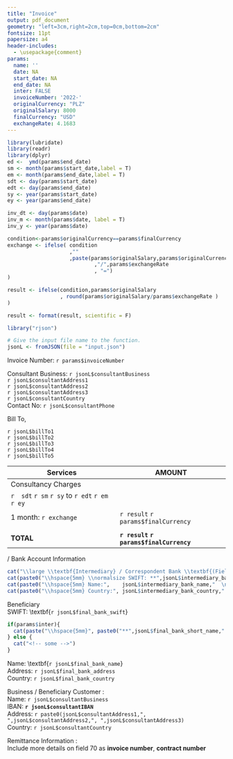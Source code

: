 ```yaml
---
title: "Invoice"
output: pdf_document
geometry: "left=3cm,right=2cm,top=0cm,bottom=2cm"
fontsize: 11pt
papersize: a4
header-includes:
  - \usepackage{comment}
params: 
  name: ''
  date: NA
  start_date: NA
  end_date: NA
  inter: FALSE
  invoiceNumber: '2022-'
  originalCurrency: "PLZ"
  originalSalary: 8000
  finalCurrency: "USD"
  exchangeRate: 4.1683
---
```

```r
library(lubridate)
library(readr)
library(dplyr)
ed <-  ymd(params$end_date)
sm <- month(params$start_date,label = T)
em <- month(params$end_date,label = T)
sdt <- day(params$start_date)
edt <- day(params$end_date)
sy <- year(params$start_date)
ey <- year(params$end_date)

inv_dt <- day(params$date)
inv_m <- month(params$date, label = T)
inv_y <- year(params$date)

condition<-params$originalCurrency==params$finalCurrency
exchange <- ifelse( condition
                    ,""
                    ,paste(params$originalSalary,params$originalCurrency
                            ,"/",params$exchangeRate
                            , "=")
)

result <- ifelse(condition,params$originalSalary
                 , round(params$originalSalary/params$exchangeRate )
)

result <- format(result, scientific = F)

library("rjson")

# Give the input file name to the function.
jsonL <- fromJSON(file = "input.json")
```

\pagenumbering{gobble} 

\raggedright Invoice Number: `r params$invoiceNumber` \par

\raggedleft Consultant Business:  `r jsonL$consultantBusiness`    
\raggedleft `r jsonL$consultantAddress1`  
\raggedleft `r jsonL$consultantAddress2`   
\raggedleft `r jsonL$consultantAddress3`   
\raggedleft `r jsonL$consultantCountry`    
\raggedleft Contact No:  `r jsonL$consultantPhone` 

\raggedright Bill To, \par  
 
`r jsonL$billTo1`  
`r jsonL$billTo2`  
`r jsonL$billTo3`  
`r jsonL$billTo4`  
`r jsonL$billTo5`  

\begin{flushright} 
Date:  `r inv_dt` `r inv_m` `r inv_y`  
\end{flushright} 

|Services                |AMOUNT    |
|------------------------|-----------
|Consultancy Charges     |          | 
| `r  sdt` `r sm` `r sy` to `r edt` `r em` `r ey`| 
| 1 month: `r exchange`  | `r result` `r params$finalCurrency` |
|                        |          |            
| **TOTAL**              | **`r result` `r params$finalCurrency`** |


\begin{flushright} 
Signature
\end{flushright}

\Large  \textbf{Wire Instructions} / \normalsize Bank Account Information

``` r
cat("\\large \\textbf{Intermediary} / Correspondent Bank \\textbf{(Field 56):}  \n  ")
cat(paste0("\\hspace{5mm} \\normalsize SWIFT: **",jsonL$intermediary_bank_swift,"**  \n") )    
cat(paste0("\\hspace{5mm} Name:",    jsonL$intermediary_bank_name,"  \n")  )
cat(paste0("\\hspace{5mm} Country:", jsonL$intermediary_bank_country,"  \n") )  
```

\large Beneficiary \textbf{Bank (Field 57):}  
\normalsize \hspace{5mm} SWIFT: \textbf{`r jsonL$final_bank_swift`}  
``` r
if(params$inter){
  cat(paste("\\hspace{5mm}", paste0("**",jsonL$final_bank_short_name," Account** with") ,jsonL$intermediary_bank_name,":",paste0("**",jsonL$final_bank_account,"**  \n") ) )
} else {
  cat("<!-- some -->")
}
```
\hspace{5mm} Name: \textbf{`r jsonL$final_bank_name`}  
\hspace{5mm} Address: `r jsonL$final_bank_address`  
\hspace{5mm} Country: `r jsonL$final_bank_country`  

\large \textbf{Consultant} Business / Beneficiary Customer \textbf{(Field 59)}:  
\hspace{5mm} \normalsize Name: `r jsonL$consultantBusiness`    
\hspace{5mm} IBAN: **`r jsonL$consultantIBAN`**  
\hspace{5mm} Address: `r paste0(jsonL$consultantAddress1,", ",jsonL$consultantAddress2,", ",jsonL$consultantAddress3)`  
\hspace{5mm} Country: `r jsonL$consultantCountry`  

\large Remittance Information \textbf{(Field 70)}:  
\hspace{5mm} \normalsize Include more details on field 70 as **invoice number**, **contract number**
